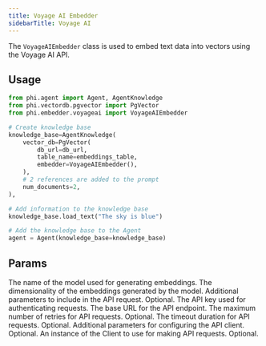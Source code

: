 ```yaml
---
title: Voyage AI Embedder
sidebarTitle: Voyage AI
---
```


The `VoyageAIEmbedder` class is used to embed text data into vectors using the Voyage AI API.

## Usage

```python
from phi.agent import Agent, AgentKnowledge
from phi.vectordb.pgvector import PgVector
from phi.embedder.voyageai import VoyageAIEmbedder

# Create knowledge base
knowledge_base=AgentKnowledge(
    vector_db=PgVector(
        db_url=db_url,
        table_name=embeddings_table,
        embedder=VoyageAIEmbedder(),
    ),
    # 2 references are added to the prompt
    num_documents=2,
),

# Add information to the knowledge base
knowledge_base.load_text("The sky is blue")

# Add the knowledge base to the Agent
agent = Agent(knowledge_base=knowledge_base)
```

## Params

<ResponseField name="model" type="str" default="voyage-2">
  The name of the model used for generating embeddings.
</ResponseField>
<ResponseField name="dimensions" type="int" default="1024">
  The dimensionality of the embeddings generated by the model.
</ResponseField>
<ResponseField name="request_params" type="Optional[Dict[str, Any]]">
  Additional parameters to include in the API request. Optional.
</ResponseField>
<ResponseField name="api_key" type="str">
  The API key used for authenticating requests.
</ResponseField>
<ResponseField
  name="base_url"
  type="str"
  default="https://api.voyageai.com/v1/embeddings"
>
  The base URL for the API endpoint.
</ResponseField>
<ResponseField name="max_retries" type="Optional[int]">
  The maximum number of retries for API requests. Optional.
</ResponseField>
<ResponseField name="timeout" type="Optional[float]">
  The timeout duration for API requests. Optional.
</ResponseField>
<ResponseField name="client_params" type="Optional[Dict[str, Any]]">
  Additional parameters for configuring the API client. Optional.
</ResponseField>
<ResponseField name="voyage_client" type="Optional[Client]">
  An instance of the Client to use for making API requests. Optional.
</ResponseField>
